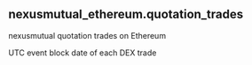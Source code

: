 ## nexusmutual_ethereum.quotation_trades 
nexusmutual quotation trades on Ethereum


<ParamField path="cid">

</ParamField>
<ParamField path="contract_address">

</ParamField>
<ParamField path="symbol">

</ParamField>
<ParamField path="evt_index">

</ParamField>
<ParamField path="evt_tx_hash">

</ParamField>
<ParamField path="curr">

</ParamField>
<ParamField path="premium">

</ParamField>
<ParamField path="pre_amount">

</ParamField>
<ParamField path="premium_nxm">

</ParamField>
<ParamField path="pre_nxm_amount">

</ParamField>
<ParamField path="sc_add">

</ParamField>
<ParamField path="sum_assured">

</ParamField>
<ParamField path="block_hash">

</ParamField>
<ParamField path="nonce">

</ParamField>
<ParamField path="gas_limit">

</ParamField>
<ParamField path="gas_price">

</ParamField>
<ParamField path="gas_used">

</ParamField>
<ParamField path="max_fee_per_gas">

</ParamField>
<ParamField path="max_priority_fee_per_gas">

</ParamField>
<ParamField path="priority_fee_per_gas">

</ParamField>
<ParamField path="success">

</ParamField>
<ParamField path="tx_type">

</ParamField>
<ParamField path="tx_value">

</ParamField>
<ParamField path="evt_block_number">

</ParamField>
<ParamField path="evt_block_time">

</ParamField>
<ParamField path="evt_expiry">

</ParamField>
<ParamField path="evt_expiry_date">

</ParamField>
<ParamField path="block_date">
UTC event block date of each DEX trade
</ParamField>
<ParamField path="token_address">

</ParamField>
